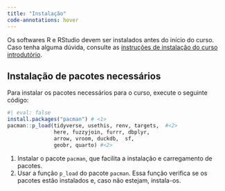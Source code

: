 ```yaml
---
title: "Instalação"
code-annotations: hover
---
```


:::{.callout-important}
Os softwares R e RStudio devem ser instalados antes do início do curso. Caso tenha alguma dúvida, consulte as [instruções de instalação do curso introdutório](https://ipeadata-lab.github.io/curso_r_intro_202409/00_instrucoes_pre_curso.html).


:::

## Instalação de pacotes necessários

Para instalar os pacotes necessários para o curso, execute o seguinte código:


```r
#| eval: false
install.packages("pacman") # <1>
pacman::p_load(tidyverse, usethis, renv, targets,  #<2>
               here, fuzzyjoin, furrr, dbplyr,
               arrow, vroom, duckdb,  sf,
               geobr, quarto) #<2>
```
1. Instalar o pacote `pacman`, que facilita a instalação e carregamento de pacotes.
2. Usar a função `p_load` do pacote `pacman`. Essa função verifica se os pacotes estão instalados e, caso não estejam, instala-os. 

